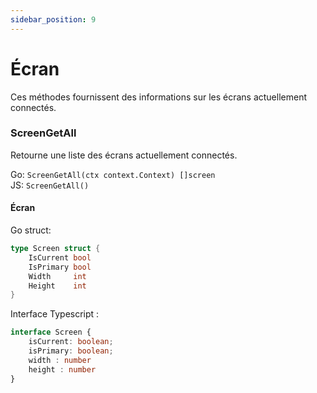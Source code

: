 ```yaml
---
sidebar_position: 9
---
```


# Écran

Ces méthodes fournissent des informations sur les écrans actuellement connectés.

### ScreenGetAll

Retourne une liste des écrans actuellement connectés.

Go: `ScreenGetAll(ctx context.Context) []screen`<br/>
JS: `ScreenGetAll()`

#### Écran

Go struct:

```go
type Screen struct {
	IsCurrent bool
	IsPrimary bool
	Width     int
	Height    int
}
```

Interface Typescript :

```ts
interface Screen {
    isCurrent: boolean;
    isPrimary: boolean;
    width : number
    height : number
}
```
